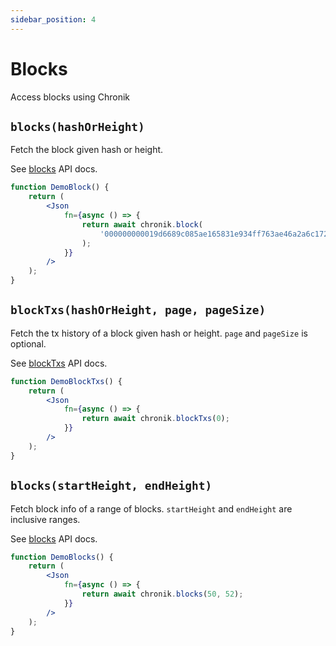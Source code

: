 ```yaml
---
sidebar_position: 4
---
```


# Blocks

Access blocks using Chronik

## `blocks(hashOrHeight)`

Fetch the block given hash or height.

See [blocks](api/classes/ChronikClient#blocks) API docs.

```jsx live
function DemoBlock() {
    return (
        <Json
            fn={async () => {
                return await chronik.block(
                    '000000000019d6689c085ae165831e934ff763ae46a2a6c172b3f1b60a8ce26f',
                );
            }}
        />
    );
}
```

## `blockTxs(hashOrHeight, page, pageSize)`

Fetch the tx history of a block given hash or height. `page` and `pageSize` is optional.

See [blockTxs](api/classes/ChronikClient#blocktxs) API docs.

```jsx live
function DemoBlockTxs() {
    return (
        <Json
            fn={async () => {
                return await chronik.blockTxs(0);
            }}
        />
    );
}
```

## `blocks(startHeight, endHeight)`

Fetch block info of a range of blocks. `startHeight` and `endHeight` are inclusive ranges.

See [blocks](api/classes/ChronikClient#blocks) API docs.

```jsx live
function DemoBlocks() {
    return (
        <Json
            fn={async () => {
                return await chronik.blocks(50, 52);
            }}
        />
    );
}
```
